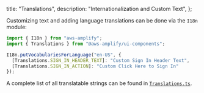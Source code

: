   title: "Translations",
  description: "Internationalization and Custom Text",
};

Customizing text and adding language translations can be done via the `I18n` module:

```js
import { I18n } from "aws-amplify";
import { Translations } from "@aws-amplify/ui-components";

I18n.putVocabulariesForLanguage("en-US", {
  [Translations.SIGN_IN_HEADER_TEXT]: "Custom Sign In Header Text",
  [Translations.SIGN_IN_ACTION]: "Custom Click Here to Sign In"
});
```

A complete list of all translatable strings can be found in [`Translations.ts`](https://github.com/aws-amplify/amplify-js/blob/main/packages/amplify-ui-components/src/common/Translations.ts).
